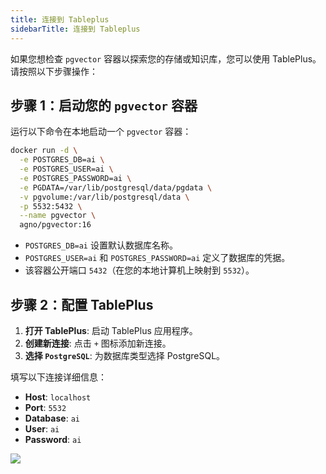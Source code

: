 ```yaml
---
title: 连接到 Tableplus
sidebarTitle: 连接到 Tableplus
---
```


如果您想检查 `pgvector` 容器以探索您的存储或知识库，您可以使用 TablePlus。请按照以下步骤操作：

## 步骤 1：启动您的 `pgvector` 容器

运行以下命令在本地启动一个 `pgvector` 容器：

```bash
docker run -d \
  -e POSTGRES_DB=ai \
  -e POSTGRES_USER=ai \
  -e POSTGRES_PASSWORD=ai \
  -e PGDATA=/var/lib/postgresql/data/pgdata \
  -v pgvolume:/var/lib/postgresql/data \
  -p 5532:5432 \
  --name pgvector \
  agno/pgvector:16
```

- `POSTGRES_DB=ai` 设置默认数据库名称。
- `POSTGRES_USER=ai` 和 `POSTGRES_PASSWORD=ai` 定义了数据库的凭据。
- 该容器公开端口 `5432`（在您的本地计算机上映射到 `5532`）。

## 步骤 2：配置 TablePlus

1. **打开 TablePlus**: 启动 TablePlus 应用程序。
2. **创建新连接**: 点击 `+` 图标添加新连接。
3. **选择 `PostgreSQL`**: 为数据库类型选择 PostgreSQL。

填写以下连接详细信息：

- **Host**: `localhost`
- **Port**: `5532`
- **Database**: `ai`
- **User**: `ai`
- **Password**: `ai`

<img src="/images/tableplus.png" />